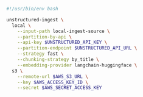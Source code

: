 ```bash CLI
#!/usr/bin/env bash

unstructured-ingest \
  local \
    --input-path local-ingest-source \
    --partition-by-api \
    --api-key $UNSTRUCTURED_API_KEY \
    --partition-endpoint $UNSTRUCTURED_API_URL \
    --strategy fast \
    --chunking-strategy by_title \
    --embedding-provider langchain-huggingface \
  s3 \
    --remote-url $AWS_S3_URL \
    --key $AWS_ACCESS_KEY_ID \
    --secret $AWS_SECRET_ACCESS_KEY
```